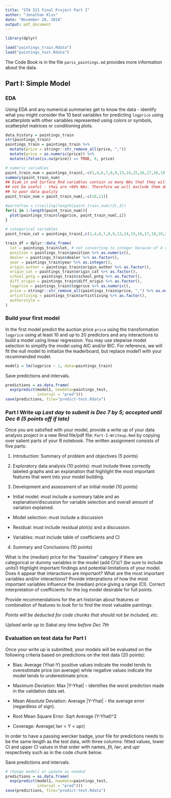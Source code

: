 ```yaml
---
title: "STA 521 Final Project Part I"
author: "Jonathan Klus"
date: "November 28, 2018"
output: pdf_document
---
```


```r
library(dplyr)

load("paintings_train.Rdata")
load("paintings_test.Rdata")
```

The Code Book is in the file `paris_paintings.md` provides more information about the data.

## Part I: Simple Model 

### EDA

Using EDA and any numerical summaries get to know the data -  identify what you might consider the 10 best variables for predicting `logprice` using scatterplots with other variables represented using colors or symbols, scatterplot matrices or conditioning plots.  

```r
data_history = paintings_train
str(paintings_train)
paintings_train = paintings_train %>%
  mutate(price = stringr::str_remove_all(price, ","))
  mutate(price = as.numeric(price)) %>%
  mutate(ifelse(is.na(price)) == TRUE, 0, price)

# numeric variables
paint_train_num = paintings_train[,-c(1,4,6,7,8,9,13,14,15,16,17,18,19,20,21,22,28,30,31,32,34:59)]
summary(paint_train_num)
## Diam_in and Surface_Rnd variables contain so many NAs that they will 
## not be useful - they are >90% NAs. Therefore we will exclude them due 
## to poor data quality
paint_train_num = paint_train_num[,-c(10,11)]

#par(mfrow = c(ceiling(length(paint_train_num)/3),3))
for(i in 1:length(paint_train_num)){
  plot(paintings_train$logprice, paint_train_num[,i])
}

# categorical variables
paint_train_cat = paintings_train[,c(1,4,6,7,8,9,13,14,15,16,17,18,19,20,21,22,28,30,31,32,34:59)]

train_df = dplyr::data_frame(
  lot = paintings_train$lot, # not converting to integer because of 4 values type == char, unclear why
  position = paintings_train$position %>% as.numeric(),
  dealer = paintings_train$dealer %>% as.factor(),
  year = paintings_train$year %>% as.integer(),
  origin_author = paintings_train$origin_author %>% as.factor(),
  origin_cat = paintings_train$origin_cat %>% as.factor(),
  school_pntg = paintings_train$school_pntg %>% as.factor(),
  diff_origin = paintings_train$diff_origin %>% as.factor(),
  logprice = paintings_train$logprice %>% as.numeric(),
  price = stringr::str_remove_all(paintings_train$price, ",") %>% as.numeric(),
  artistliving = paintings_train$artistliving %>% as.factor(),
  authorstyle = 
)

```


### Build your first model

In the first model predict the auction price `price` using the transformation `logprice` using at least 10 and up to 20 predictors and any interactions to build a model using linear regression.  You may use stepwise model selection to simplify the model using AIC and/or BIC.  For reference, we will fit the null model to initialize the leaderboard, but replace model1 with your recommended model.


```r
model1 = lm(logprice ~ 1, data=paintings_train)
```


Save predictions and intervals.  
```r
predictions = as.data.frame(
  exp(predict(model1, newdata=paintings_test, 
              interval = "pred")))
save(predictions, file="predict-test.Rdata")
```


### Part I Write up *Last day to submit is Dec 7 by 5; accepted until Dec 6 (5 points off if late)*

Once you are satisfied with your model, provide a write up of your data analysis project in a new Rmd file/pdf file: `Part-I-Writeup.Rmd` by copying over salient parts of your R notebook. The written assignment consists of five parts:

1. Introduction: Summary of problem and objectives (5 points)

2. Exploratory data analysis (10 points): must include three correctly labeled graphs and an explanation that highlight the most important features that went into your model building.

3. Development and assessment of an initial model (10 points)

* Initial model: must include a summary table and an explanation/discussion for variable selection and overall amount of variation explained. 

* Model selection: must include a discussion

* Residual: must include residual plot(s) and a discussion.  

* Variables: must include table of coefficients and CI

4. Summary and Conclusions (10 points)

What is the (median) price for the "baseline" category if there are categorical or dummy variables in the model (add CI's)?  (be sure to include units!) Highlight important findings and potential limitations of your model.  Does it appear that interactions are important?  What are the most important variables and/or interactions?  Provide interprations of how the most important variables influence the (median) price giving a range (CI).  Correct interpretation of coefficients for the log model desirable for full points.

Provide recommendations for the art historian about features or combination of features to look for to find the most valuable paintings.

_Points will be deducted for code chunks that should not be included, etc._

*Upload write up  to Sakai any time before Dec 7th*

###  Evaluation on test data for Part I

Once your write up is submitted, your models will be evaluated on the following criteria based on predictions  on the test data (20 points): 

* Bias:  Average (Yhat-Y)  positive values indicate the model tends to overestimate price (on average) while negative values indicate the model tends to underestimate price.

* Maximum Deviation:  Max |Y-Yhat| -  identifies the worst prediction  made in the validation data set.

* Mean Absolute Deviation:  Average |Y-Yhat| - the average error (regardless of sign).

* Root Mean Square Error: Sqrt Average (Y-Yhat)^2

* Coverage:  Average( lwr < Y < upr) 

In order to have a passing wercker badge, your file for predictions needs to be the same length as the test data, with three columns:  fitted values, lower CI and upper CI values in that order with names, *fit*, *lwr*, and *upr* respectively such as in the code chunk below. 

Save predictions and intervals.  
```r
# change model1 or update as needed
predictions = as.data.frame(
  exp(predict(model1, newdata=paintings_test, 
              interval = "pred")))
save(predictions, file="predict-test.Rdata")
```

